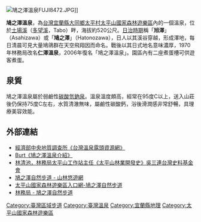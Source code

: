 {{coord|24.5453779|N|121.5081831|E|format=dms|display=title|scale:100000}}
[[File:鳩之澤溫泉FUJI8472.JPG|thumb]]]]

'''鳩之澤溫泉'''，為[[台灣|台灣]][[宜蘭縣|宜蘭縣]][[大同鄉_(台灣)|大同鄉]][[太平村_(大同鄉)|太平村]][[太平山國家森林遊樂區|太平山國家森林遊樂區]]內的一個溫泉，位於[[土場溪|土場溪]]（[[多望溪|多望溪]]，Tabo）畔，海拔約520公尺。[[台灣日治時期|日治時期]]稱「'''旭澤'''」（Asahizawa）或「'''鳩之澤'''」（Hatonozawa），日人以其溪谷穿越，形成澤地，每日清晨可見大量鳩鴿群在天空飛翔因而命名。戰後以其日式地名意味濃厚，1970年林務局改名'''仁澤溫泉'''，2006年復名「鳩之澤溫泉」。園區內有二座煮蛋槽可供遊客煮蛋。

== 泉質 ==
鳩之澤溫泉屬於弱鹼性[[碳酸氫鈉泉|碳酸氫鈉泉]]。溫泉溫度頗高，經常在95度C以上，送入山莊後仍保持75度C左右，水質清澈無味，屬鹼性碳酸鈣，浴後滑潤感非常舒暢，具理療美容效能。

== 外部連結 ==
* [http://210.69.81.175/    經濟部中央地質調查所《台灣溫泉露頭資源網》]
* [http://burt.pixnet.net/blog/post/15535310    Burt《鳩之澤溫泉介紹》]
* [http://www.twcenter.org.tw/wp-content/uploads/2015/05/g02_10_02_07.pdf   林清池，林務局太平山工作站主任《太平山林業開發史》吳三連台灣史料基金會]
* [https://recreation.forest.gov.tw/Trail/RT?typ=3&tr_id=020 鳩之澤自然步道 - 山林悠遊網]
* [https://tps.forest.gov.tw/TPSWeb/wSite/ct?xItem=4974&ctNode=374 太平山國家森林遊樂區入口網-鳩之澤自然步道]
* [https://www.forest.gov.tw/0000275 林務局 - 鳩之澤自然步道]

{{台灣地景}}
{{台灣溫泉}}
{{臺灣區域步道}}
{{溫泉小作品}}
[[Category:臺灣區域步道|Category:臺灣區域步道]]
[[Category:臺灣溫泉|Category:臺灣溫泉]]
[[Category:宜蘭縣地理|Category:宜蘭縣地理]]
[[Category:太平山國家森林遊樂區|Category:太平山國家森林遊樂區]]